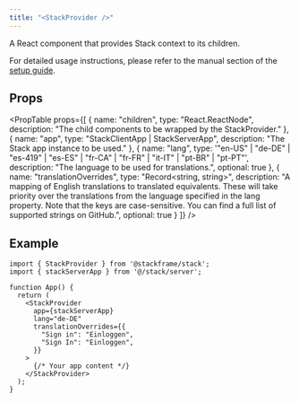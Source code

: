```yaml
---
title: "<StackProvider />"
---
```


A React component that provides Stack context to its children.

For detailed usage instructions, please refer to the manual section of the [setup guide](../getting-started/setup.mdx).

## Props

<PropTable
  props={[
    {
      name: "children",
      type: "React.ReactNode",
      description: "The child components to be wrapped by the StackProvider."
    },
    {
      name: "app",
      type: "StackClientApp | StackServerApp",
      description: "The Stack app instance to be used."
    },
    {
      name: "lang",
      type: '"en-US" | "de-DE" | "es-419" | "es-ES" | "fr-CA" | "fr-FR" | "it-IT" | "pt-BR" | "pt-PT"',
      description: "The language to be used for translations.",
      optional: true
    },
    {
      name: "translationOverrides",
      type: "Record<string, string>",
      description: "A mapping of English translations to translated equivalents. These will take priority over the translations from the language specified in the lang property. Note that the keys are case-sensitive. You can find a full list of supported strings on GitHub.",
      optional: true
    }
  ]}
/>

## Example

```tsx title="layout.tsx"
import { StackProvider } from '@stackframe/stack';
import { stackServerApp } from '@/stack/server';

function App() {
  return (
    <StackProvider
      app={stackServerApp}
      lang="de-DE"
      translationOverrides={{
        "Sign in": "Einloggen",
        "Sign In": "Einloggen",
      }}
    >
      {/* Your app content */}
    </StackProvider>
  );
}
```
